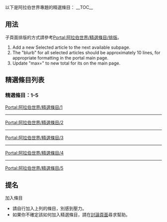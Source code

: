 以下是阿拉伯世界專題的精選條目：
__TOC__
== 用法 ==
子頁面排版的方式請參考[[Portal:阿拉伯世界/精選條目/排版|Portal:阿拉伯世界/精選條目/排版]]。
# Add a new Selected article to the next available subpage. 
# The "blurb" for all selected articles should be approximately 10 lines, for appropriate formatting in the portal main page.
# Update "max=" to new total for its {{tl|Random portal component}} on the main page.

== 精選條目列表 ==
===精選條目：1-5===
[[Portal:阿拉伯世界/精選條目/1|Portal:阿拉伯世界/精選條目/1]]</br>
{{Portal:阿拉伯世界/精選條目/1}}
----
[[Portal:阿拉伯世界/精選條目/2|Portal:阿拉伯世界/精選條目/2]]</br>
{{Portal:阿拉伯世界/精選條目/2}}
----
[[Portal:阿拉伯世界/精選條目/3|Portal:阿拉伯世界/精選條目/3]]</br>
{{Portal:阿拉伯世界/精選條目/3}}
----
[[Portal:阿拉伯世界/精選條目/4|Portal:阿拉伯世界/精選條目/4]]</br>
{{Portal:阿拉伯世界/精選條目/4}}
----
[[Portal:阿拉伯世界/精選條目/5|Portal:阿拉伯世界/精選條目/5]]</br>
{{Portal:阿拉伯世界/精選條目/5}}

== 提名 ==
;加入條目
*請自行加入上列的條目，別感到壓力。
*如果你不確定該如何加入精選條目，請在[[Portal_talk:AW|討論頁面]]尋求幫助。

[[Category:阿拉伯世界專題|{{SUBPAGENAME}}]]